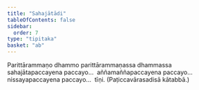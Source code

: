 ```yaml
---
title: "Sahajātādi"
tableOfContents: false
sidebar:
  order: 7
type: "tipitaka"
basket: "ab"
---
```



<DynamicBreadcrumb />

<Division number="24">

<Paragraph number="2215">
Parittārammaṇo dhammo parittārammaṇassa dhammassa sahajātapaccayena paccayo…  aññamaññapaccayena paccayo…  nissayapaccayena paccayo…  tīṇi. (Paṭiccavārasadisā kātabbā.)
</Paragraph>
</Division>